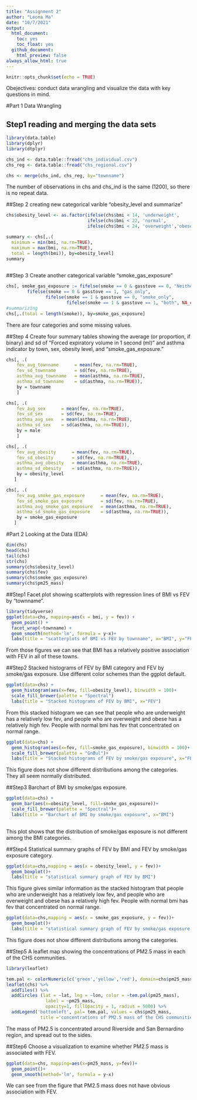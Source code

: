 ```yaml
---
title: "Assignment 2"
author: "Leona Ma"
date: "10/7/2021"
output: 
  html_document:
    toc: yes 
    toc_float: yes 
  github_document:
    html_preview: false
always_allow_html: true
---
```


```r
knitr::opts_chunk$set(echo = TRUE)
```

Obejectives: conduct data wrangling and visualize the data with key questions in mind.

#Part 1 Data Wrangling

## Step1 reading and merging the data sets
```r
library(data.table)
library(dplyr)
library(dtplyr)

chs_ind <- data.table::fread("chs_individual.csv")
chs_reg <- data.table::fread("chs_regional.csv")

chs <- merge(chs_ind, chs_reg, by="townname")
```
The number of observations in chs and chs_ind is the same (1200), so there is no repeat data.

##Step 2 creating new categorical varible "obesity_level and summarize"
```r
chs$obesity_level <- as.factor(ifelse(chs$bmi < 14, 'underweight',
                               ifelse(chs$bmi < 22, 'normal', 
                               ifelse(chs$bmi < 24, 'overweight','obese' ))))

summary <- chs[,.(
  minimum = min(bmi, na.rm=TRUE),
  maximum = max(bmi, na.rm=TRUE),
  total = length(bmi)), by=obesity_level]
summary
                            
```

##Step 3 Create another categorical variable "smoke_gas_exposure"
```r
chs[, smoke_gas_exposure := fifelse(smoke == 0 & gasstove == 0, "Neither",
        fifelse(smoke == 0 & gasstove == 1, "gas_only",
               fifelse(smoke == 1 & gasstove == 0, "smoke_only",
                       fifelse(smoke == 1 & gasstove == 1, "both", NA_character_))))]
#summarizing 
chs[,.(total = length(smoke)), by=smoke_gas_exposure]
```
There are four categories and some missing values. 

##Step 4 Create four summary tables showing the average (or proportion, if binary) and sd of “Forced expiratory volume in 1 second (ml)” and asthma indicator by town, sex, obesity level, and “smoke_gas_exposure.”
```r
chs[, .(
    fev_avg_townname      = mean(fev, na.rm=TRUE),
    fev_sd_townname       = sd(fev, na.rm=TRUE),
    asthma_avg_townname   = mean(asthma, na.rm=TRUE),
    asthma_sd_townname    = sd(asthma, na.rm=TRUE)),
    by = townname
    ] 
```
```r
chs[, .(
    fev_avg_sex      = mean(fev, na.rm=TRUE),
    fev_sd_sex       = sd(fev, na.rm=TRUE),
    asthma_avg_sex   = mean(asthma, na.rm=TRUE),
    asthma_sd_sex    = sd(asthma, na.rm=TRUE)),
    by = male
    ] 
```

```r
chs[, .(
    fev_avg_obesity      = mean(fev, na.rm=TRUE),
    fev_sd_obesity       = sd(fev, na.rm=TRUE),
    asthma_avg_obesity   = mean(asthma, na.rm=TRUE),
    asthma_sd_obesity    = sd(asthma, na.rm=TRUE)),
    by = obesity_level
   ]
```
```r
chs[, .(
    fev_avg_smoke_gas_exposure      = mean(fev, na.rm=TRUE),
    fev_sd_smoke_gas_exposure       = sd(fev, na.rm=TRUE),
    asthma_avg_smoke_gas_exposure   = mean(asthma, na.rm=TRUE),
    asthma_sd_smoke_gas_exposure    = sd(asthma, na.rm=TRUE)),
    by = smoke_gas_exposure
   ]
```

#Part 2 Looking at the Data (EDA)

```r
dim(chs)
head(chs)
tail(chs)
str(chs)
summary(chs$obesity_level)
summary(chs$fev)
summary(chs$smoke_gas_exposure)
summary(chs$pm25_mass)
```

##Step1 Facet plot showing scatterplots with regression lines of BMI vs FEV by “townname”.
```r
library(tidyverse)
ggplot(data=chs, mapping=aes(x = bmi, y = fev)) +
  geom_point() + 
  facet_wrap(~townname) +
  geom_smooth(method='lm', formula = y~x)+
  labs(title = "scatterplots of BMI vs FEV by townname", x="BMI", y="FEV")
```

From those figures we can see that BMI has a relatively positive association with FEV in all of these towns.

##Step2 Stacked histograms of FEV by BMI category and FEV by smoke/gas exposure. Use different color schemes than the ggplot default.
```r
ggplot(data=chs) +
  geom_histogram(aes(x=fev, fill=obesity_level), binwidth = 100)+
  scale_fill_brewer(palette = "Spectral")
  labs(title = "Stacked histograms of FEV by BMI", x="FEV")
```

From this stacked histogram we can see that people who are underweight has a relatively low fev, and people who are overweight and obese has a relatively high fev. People with normal bmi has fev that concentrated on normal range. 

```r
ggplot(data=chs) +
  geom_histogram(aes(x=fev, fill=smoke_gas_exposure), binwidth = 100)+
  scale_fill_brewer(palette = "GnBul")+
  labs(title = "Stacked histograms of FEV by smoke/gas exposure", x="FEV")
```

This figure does not show different distributions among the categories. They all seem normally distributed. 

##Step3 Barchart of BMI by smoke/gas exposure.
```r
ggplot(data=chs) +
  geom_bar(aes(x=obesity_level, fill=smoke_gas_exposure))+
  scale_fill_brewer(palette = "Spectral")+
  labs(title = "Barchart of BMI by smoke/gas exposure", x="BMI")
  
```

This plot shows that the distribution of smoke/gas exposure is not different among the BMI categories. 

##Step4 Statistical summary graphs of FEV by BMI and FEV by smoke/gas exposure category.
```r
ggplot(data=chs,mapping = aes(x = obesity_level, y = fev))+
  geom_boxplot()+
  labs(title = "statistical summary graph of FEV by BMI")
```

This figure gives similar information as the stacked histogram that people who are underweight has a relatively low fev, and people who are overweight and obese has a relatively high fev. People with normal bmi has fev that concentrated on normal range. 

```r
ggplot(data=chs,mapping = aes(x = smoke_gas_exposure, y = fev))+
  geom_boxplot()+
  labs(title = "statistical summary graph of FEV by smoke/gas exposure category")
```

This figure does not show different distributions among the categories.

##Step5 A leaflet map showing the concentrations of PM2.5 mass in each of the CHS communities.
```r
library(leaflet)

tem.pal <- colorNumeric(c('green','yellow','red'), domain=chs$pm25_mass)
leaflet(chs) %>% 
  addTiles() %>%
  addCircles (lat = ~lat, lng = ~lon, color = ~tem.pal(pm25_mass),
               label = ~pm25_mass, 
               opacity=1, fillOpacity = 1, radius = 5000) %>%
  addLegend('bottomleft', pal= tem.pal, values = chs$pm25_mass,
             title ='concentrations of PM2.5 mass of the CHS communities', opacity=0.5)
```
The mass of PM2.5 is concentrated around Riverside and San Bernardino region, and spread out to the sides. 

##Step6 Choose a visualization to examine whether PM2.5 mass is associated with FEV.
```r
ggplot(data=chs, mapping=aes(x=pm25_mass, y=fev))+
  geom_point()+
  geom_smooth(method='lm', formula = y~x)
```

We can see from the figure that PM2.5 mass does not have obvious association with FEV.
